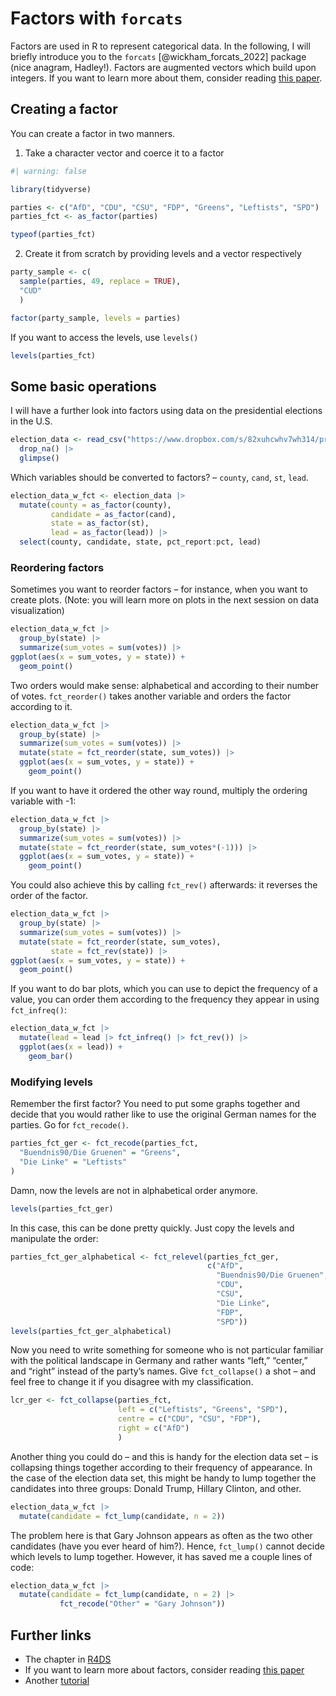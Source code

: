# Factors with `forcats`

Factors are used in R to represent categorical data. In the following, I will briefly introduce you to the `forcats` [@wickham_forcats_2022] package (nice anagram, Hadley!). Factors are augmented vectors which build upon integers. If you want to learn more about them, consider reading [this paper](https://peerj.com/preprints/3163/).

## Creating a factor

You can create a factor in two manners.

1.  Take a character vector and coerce it to a factor

```r
#| warning: false

library(tidyverse)

parties <- c("AfD", "CDU", "CSU", "FDP", "Greens", "Leftists", "SPD")
parties_fct <- as_factor(parties)

typeof(parties_fct)
```

2.  Create it from scratch by providing levels and a vector respectively

```r
party_sample <- c(
  sample(parties, 49, replace = TRUE), 
  "CUD"
  )

factor(party_sample, levels = parties)
```

If you want to access the levels, use `levels()`

```r
levels(parties_fct)
```

## Some basic operations

I will have a further look into factors using data on the presidential elections in the U.S.

```r
election_data <- read_csv("https://www.dropbox.com/s/82xuhcwhv7wh314/pres16results.csv?dl=1") |> 
  drop_na() |> 
  glimpse()
```

Which variables should be converted to factors? -- `county`, `cand`, `st`, `lead`.

```r
election_data_w_fct <- election_data |> 
  mutate(county = as_factor(county),
         candidate = as_factor(cand),
         state = as_factor(st),
         lead = as_factor(lead)) |> 
  select(county, candidate, state, pct_report:pct, lead)
```

### Reordering factors

Sometimes you want to reorder factors -- for instance, when you want to create plots. (Note: you will learn more on plots in the next session on data visualization)

```r
election_data_w_fct |> 
  group_by(state) |> 
  summarize(sum_votes = sum(votes)) |> 
ggplot(aes(x = sum_votes, y = state)) +
  geom_point()
```

Two orders would make sense: alphabetical and according to their number of votes. `fct_reorder()` takes another variable and orders the factor according to it.

```r
election_data_w_fct |>
  group_by(state) |> 
  summarize(sum_votes = sum(votes)) |> 
  mutate(state = fct_reorder(state, sum_votes)) |> 
  ggplot(aes(x = sum_votes, y = state)) +
    geom_point()
```

If you want to have it ordered the other way round, multiply the ordering variable with -1:

```r
election_data_w_fct |> 
  group_by(state) |> 
  summarize(sum_votes = sum(votes)) |> 
  mutate(state = fct_reorder(state, sum_votes*(-1))) |> 
  ggplot(aes(x = sum_votes, y = state)) +
    geom_point()
```

You could also achieve this by calling `fct_rev()` afterwards: it reverses the order of the factor.

```r
election_data_w_fct |> 
  group_by(state) |> 
  summarize(sum_votes = sum(votes)) |> 
  mutate(state = fct_reorder(state, sum_votes),
         state = fct_rev(state)) |> 
ggplot(aes(x = sum_votes, y = state)) +
  geom_point()
```

If you want to do bar plots, which you can use to depict the frequency of a value, you can order them according to the frequency they appear in using `fct_infreq()`:

```r
election_data_w_fct |> 
  mutate(lead = lead |> fct_infreq() |> fct_rev()) |> 
  ggplot(aes(x = lead)) +
    geom_bar()
```

### Modifying levels

Remember the first factor? You need to put some graphs together and decide that you would rather like to use the original German names for the parties. Go for `fct_recode()`.

```r
parties_fct_ger <- fct_recode(parties_fct,
  "Buendnis90/Die Gruenen" = "Greens", 
  "Die Linke" = "Leftists"
)
```

Damn, now the levels are not in alphabetical order anymore.

```r
levels(parties_fct_ger)
```

In this case, this can be done pretty quickly. Just copy the levels and manipulate the order:

```r
parties_fct_ger_alphabetical <- fct_relevel(parties_fct_ger, 
                                            c("AfD", 
                                              "Buendnis90/Die Gruenen", 
                                              "CDU", 
                                              "CSU",
                                              "Die Linke",
                                              "FDP",
                                              "SPD"))
levels(parties_fct_ger_alphabetical)
```

Now you need to write something for someone who is not particular familiar with the political landscape in Germany and rather wants "left," "center," and "right" instead of the party's names. Give `fct_collapse()` a shot -- and feel free to change it if you disagree with my classification.

```r
lcr_ger <- fct_collapse(parties_fct,
                        left = c("Leftists", "Greens", "SPD"),
                        centre = c("CDU", "CSU", "FDP"),
                        right = c("AfD")
                        )
```

Another thing you could do -- and this is handy for the election data set -- is collapsing things together according to their frequency of appearance. In the case of the election data set, this might be handy to lump together the candidates into three groups: Donald Trump, Hillary Clinton, and other.

```r
election_data_w_fct |> 
  mutate(candidate = fct_lump(candidate, n = 2))
```

The problem here is that Gary Johnson appears as often as the two other candidates (have you ever heard of him?). Hence, `fct_lump()` cannot decide which levels to lump together. However, it has saved me a couple lines of code:

```r
election_data_w_fct |> 
  mutate(candidate = fct_lump(candidate, n = 2) |> 
           fct_recode("Other" = "Gary Johnson"))
```

## Further links

-   The chapter in [R4DS](https://r4ds.had.co.nz/factors.html)
-   If you want to learn more about factors, consider reading [this paper](https://peerj.com/preprints/3163/)
-   Another [tutorial](https://www.r-bloggers.com/2020/06/working-with-factors-in-r-tutorial-forcats-package/)
